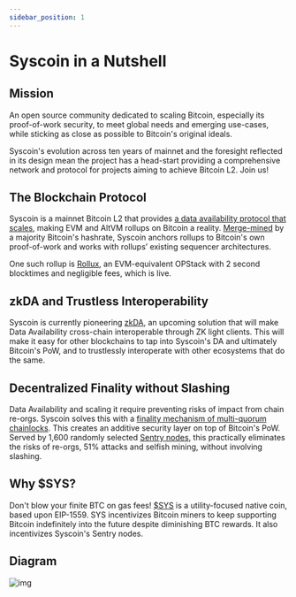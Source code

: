 ```yaml
---
sidebar_position: 1
---
```

# Syscoin in a Nutshell

## Mission

An open source community dedicated to scaling Bitcoin, especially its proof-of-work security, to meet global needs and emerging use-cases, while sticking as close as possible to Bitcoin's original ideals.

Syscoin's evolution across ten years of mainnet and the foresight reflected in its design mean the project has a head-start providing a comprehensive network and protocol for projects aiming to achieve Bitcoin L2. Join us!

## The Blockchain Protocol

Syscoin is a mainnet Bitcoin L2 that provides [a data availability protocol that scales](/docs/tech/poda), making EVM and AltVM rollups on Bitcoin a reality. [Merge-mined](/docs/tech/merged-mining) by a majority Bitcoin's hashrate, Syscoin anchors rollups to Bitcoin's own proof-of-work and works with rollups’ existing sequencer architectures. 

One such rollup is [Rollux](https://rollux.com), an EVM-equivalent OPStack with 2 second blocktimes and negligible fees, which is live.

## zkDA and Trustless Interoperability

Syscoin is currently pioneering [zkDA](https://syscoin.org/news/introducing-zkda), an upcoming solution that will make Data Availability cross-chain interoperable through ZK light clients. This will make it easy for other blockchains to tap into Syscoin's DA and ultimately Bitcoin's PoW, and to trustlessly interoperate with other ecosystems that do the same.

## Decentralized Finality without Slashing

Data Availability and scaling it require preventing risks of impact from chain re-orgs. Syscoin solves this with a [finality mechanism of multi-quorum chainlocks](/docs/tech/finality). This creates an additive security layer on top of Bitcoin's PoW. Served by 1,600 randomly selected [Sentry nodes](/docs/tech/sentrynodes), this practically eliminates the risks of re-orgs, 51% attacks and selfish mining, without involving slashing.

## Why $SYS?

Don't blow your finite BTC on gas fees! [$SYS](https://syscoin.org/get-sys) is a utility-focused native coin, based upon EIP-1559. SYS incentivizes Bitcoin miners to keep supporting Bitcoin indefinitely into the future despite diminishing BTC rewards. It also incentivizes Syscoin's Sentry nodes.

## Diagram

![img](../../images/diagram_SyscoinOverallDesign.png)